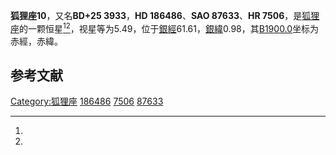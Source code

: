 {{Starbox begin
| name = 狐狸座10
}}
{{Starbox observe
| epoch = [[J2000.0|J2000.0]]
| constell = [[狐狸座|狐狸座]]<ref name=SIMBAD>{{cite web
 | url=http://simbad.u-strasbg.fr/simbad/sim-id?Ident=HR+7506
 | title =Pulsating variable Star
 | publisher=Centre de Données astronomiques de Strasbourg
 | work=SIMBAD
 | accessdate=2012-07-13}}</ref><ref name=DATA>{{cite web
 | url=http://vizier.u-strasbg.fr/viz-bin/VizieR-5?-out.add=.&-source=5050&-corr=PK=HR&-out.max=9999&HR=7506
 | title=VizieR Detailed Page
 | accessdate=2012-07-13
 | archive-date=2016-03-05
 | archive-url=https://web.archive.org/web/20160305000041/http://vizier.u-strasbg.fr/viz-bin/VizieR-5?-out.add=.&-source=5050&-corr=PK=HR&-out.max=9999&HR=7506
 | dead-url=no
 }}</ref>
| 星官 = 
| ra = {{RA|19|43|42.9}}<ref name=SIMBAD /><ref name=DATA />
| dec = {{DEC|+25|46|19}}<ref name=SIMBAD /><ref name=DATA />
| appmag_v = 5.49<ref name=SIMBAD /><ref name=DATA />
}}
{{Starbox character
| class = G8III<ref name=SIMBAD /><ref name=DATA />
| b-v = 0.93<ref name=SIMBAD /><ref name=DATA />
| u-b = 0.67<ref name=SIMBAD /><ref name=DATA />
| r-i = 0.47<ref name=SIMBAD /><ref name=DATA />
| variable = 
}}
{{Starbox astrometry
| radial_v = 0.67
| prop_mo_ra = -9
| parallax = 0.023
| p_error = 
}}
{{Starbox catalog
| names =BD+25 3933，[[SAO星表|SAO]] 87633，[[HD星表|HD]] 186486，[[HR星表|HR]] 7506}}
{{Starbox reference |Simbad=HR+7506}}
{{Starbox end}}

'''狐狸座10'''，又名'''BD+25 3933'''，'''HD 186486'''、'''SAO 87633'''、'''HR 7506'''，是[[狐狸座|狐狸座]]的一颗恒星<ref name=SIMBAD /><ref name=DATA />，视星等为5.49，位于[[銀道座標系|銀經]]61.61，[[銀道座標系|銀緯]]0.98，其[[B1900.0|B1900.0]]坐标为赤經{{RA|19|39|33.4}}，赤緯{{DEC|+25|0.98|57}}。

== 参考文献 ==
{{reflist}}

{{star-stub}}

{{狐狸座恒星}}
{{星官|左旗|9|30}}
[[Category:狐狸座|Category:狐狸座]]
[[Category:HD和HDE天體|186486]]
[[Category:HR天體|7506]]
[[Category:SAO天體|87633]]